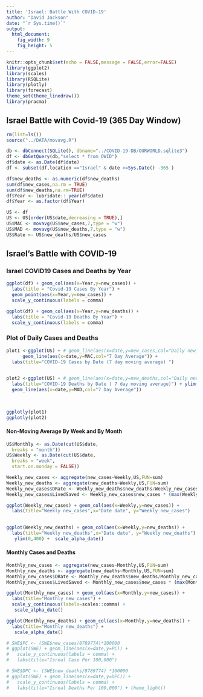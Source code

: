 ```yaml
---
title: 'Israel: Battle With COVID-19'
author: "David Jackson"
date: "`r Sys.time()`"
output: 
  html_document: 
    fig_width: 9
    fig_height: 5
---
```


```r
knitr::opts_chunk$set(echo = FALSE,message = FALSE,error=FALSE)
library(ggplot2)
library(scales)
library(RSQLite)
library(plotly)
library(forecast)
theme_set(theme_linedraw())
library(pracma)

```

## Israel Battle with Covid-19 (365 Day Window)

```r
rm(list=ls())
source("../DATA/movavg.R")

db <- dbConnect(SQLite(), dbname="../COVID-19-DB/OURWORLD.sqlite3")
df <- dbGetQuery(db,"select * from OWID")
df$date <- as.Date(df$date)
df <- subset(df,location =="Israel" & date >=Sys.Date() -365 )

df$new_deaths <- as.numeric(df$new_deaths)
sum(df$new_cases,na.rm = TRUE)
sum(df$new_deaths,na.rm=TRUE)
df$Year <- lubridate:: year(df$date)
df$Year <- as.factor(df$Year)

```
```r
US <- df
US <- US[order(US$date,decreasing = TRUE),]
US$MAC <- movavg(US$new_cases,7,type = "w")
US$MAD <- movavg(US$new_deaths,7,type = "w")
US$Rate <- US$new_deaths/US$new_cases
```

## Israel's Battle with COVID-19


### Israel COVID19 Cases and Deaths by Year

```r

ggplot(df) + geom_col(aes(x=Year,y=new_cases)) +
  labs(title = "Covid-19 Cases By Year") + 
  geom_point(aes(x=Year,y=new_cases)) +
  scale_y_continuous(labels = comma)

ggplot(df) + geom_col(aes(x=Year,y=new_deaths)) +
  labs(title = "Covid-19 Deaths By Year") +
  scale_y_continuous(labels = comma)

```

### Plot of Daily Cases and Deaths

```r
plot1 <-ggplot(US) + # geom_line(aes(x=date,y=new_cases,col="Daily new_cases")) +
      geom_line(aes(x=date,y=MAC,col="7 Day Average")) +
  labs(title="COVID-19 Cases by Date (7 day moving average) ") 
   

plot2 <-ggplot(US) + # geom_line(aes(x=date,y=new_deaths,col="Daily new_deaths")) 
  labs(title="COVID-19 Deaths by Date ( 7 day moving average)") + ylim(0,100) +
  geom_line(aes(x=date,y=MAD,col="7 Day Average")) 
   
  

ggplotly(plot1)
ggplotly(plot2)

```

#### Non-Moving Average By Week and By Month

```r
US$Monthly <- as.Date(cut(US$date,
  breaks = "month"))
US$Weekly <- as.Date(cut(US$date,
  breaks = "week",
  start.on.monday = FALSE))

```
```r
Weekly_new_cases <- aggregate(new_cases~Weekly,US,FUN=sum)
Weekly_new_deaths <- aggregate(new_deaths~Weekly,US,FUN=sum)
Weekly_new_cases$DRate <- Weekly_new_deaths$new_deaths/Weekly_new_cases$new_cases
Weekly_new_cases$LivedSaved <- Weekly_new_cases$new_cases * (max(Weekly_new_cases$DRate) - Weekly_new_cases$DRate) 

```
```r
ggplot(Weekly_new_cases) + geom_col(aes(x=Weekly,y=new_cases)) + 
  labs(title="Weekly new_cases",x="Date date", y="Weekly new_cases") 
   

ggplot(Weekly_new_deaths) + geom_col(aes(x=Weekly,y=new_deaths)) + 
  labs(title="Weekly new_deaths",x="Date date", y="Weekly new_deaths") +
   ylim(0,400) +  scale_alpha_date()
``` 


#### Monthly Cases and Deaths

```r

Monthly_new_cases <- aggregate(new_cases~Monthly,US,FUN=sum)
Monthly_new_deaths <- aggregate(new_deaths~Monthly,US,FUN=sum)
Monthly_new_cases$DRate <- Monthly_new_deaths$new_deaths/Monthly_new_cases$new_cases
Monthly_new_cases$LivedSaved <- Monthly_new_cases$new_cases * (max(Monthly_new_cases$DRate) - Monthly_new_cases$DRate) * 100
```
```r
ggplot(Monthly_new_cases) + geom_col(aes(x=Monthly,y=new_cases)) +
  labs(title="Monthly new_cases") +
  scale_y_continuous(labels=scales::comma) +
   scale_alpha_date()

ggplot(Monthly_new_deaths) + geom_col(aes(x=Monthly,y=new_deaths)) +
  labs(title="Monthly new_deaths") +
   scale_alpha_date()
```
```r
# SWE$PC <- (SWE$new_cases/8789774)*100000
# ggplot(SWE) + geom_line(aes(x=date,y=PC)) +
#   scale_y_continuous(labels = comma) +
#   labs(title="Isreal Case Per 100,000")
```
```r
# SWE$DPC <- (SWE$new_deaths/8789774) *100000
# ggplot(SWE) + geom_line(aes(x=date,y=DPC)) +
#   scale_y_continuous(labels = comma) +
#   labs(title="Isreal Deaths Per 100,000") + theme_light()
```



